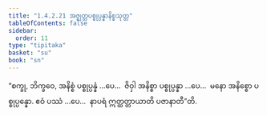 ```yaml
---
title: "1.4.2.21 အဇ္ဈတ္တပစ္စုပ္ပန္နာနိစ္စသုတ္တ"
tableOfContents: false
sidebar:
  order: 11
type: "tipitaka"
basket: "su"
book: "sn"
---
```



<DynamicBreadcrumb />

<Division number="188" book="sn" e="ch" v="18" p="307">

<Paragraph number="900" book="sn">
“စက္ခု, ဘိက္ခဝေ, အနိစ္စံ ပစ္စုပ္ပန္နံ …ပေ…  ဇိဝှါ အနိစ္စာ ပစ္စုပ္ပန္နာ …ပေ…  မနော အနိစ္စော ပစ္စုပ္ပန္နော. ဧဝံ ပဿံ …ပေ…  နာပရံ ဣတ္ထတ္တာယာတိ ပဇာနာတီ”တိ.
</Paragraph>
</Division>